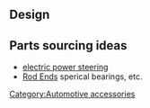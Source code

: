 ==Design==

==Parts sourcing ideas==
* [http://www.wiringlooms.com/electronic_steering.html electric power steering]
* [http://www.qa-one.com/ Rod Ends] sperical bearings, etc.

[[Category:Automotive accessories]]